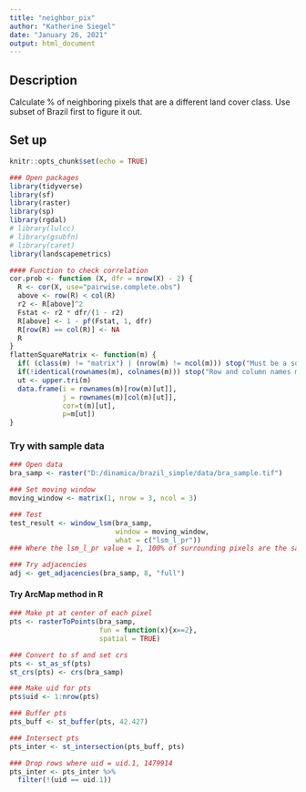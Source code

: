 ```yaml
---
title: "neighbor_pix"
author: "Katherine Siegel"
date: "January 26, 2021"
output: html_document
---
```


## Description
Calculate % of neighboring pixels that are a different land cover class. Use subset of Brazil first to figure it out.

## Set up
```r
knitr::opts_chunk$set(echo = TRUE)

### Open packages
library(tidyverse)
library(sf)
library(raster)
library(sp)
library(rgdal)
# library(lulcc)
# library(gsubfn)
# library(caret)
library(landscapemetrics)

#### Function to check correlation
cor.prob <- function (X, dfr = nrow(X) - 2) {
  R <- cor(X, use="pairwise.complete.obs")
  above <- row(R) < col(R)
  r2 <- R[above]^2
  Fstat <- r2 * dfr/(1 - r2)
  R[above] <- 1 - pf(Fstat, 1, dfr)
  R[row(R) == col(R)] <- NA
  R
}
flattenSquareMatrix <- function(m) {
  if( (class(m) != "matrix") | (nrow(m) != ncol(m))) stop("Must be a square matrix.") 
  if(!identical(rownames(m), colnames(m))) stop("Row and column names must be equal.")
  ut <- upper.tri(m)
  data.frame(i = rownames(m)[row(m)[ut]],
             j = rownames(m)[col(m)[ut]],
             cor=t(m)[ut],
             p=m[ut])
}
```

### Try with sample data
```r
### Open data
bra_samp <- raster("D:/dinamica/brazil_simple/data/bra_sample.tif")

### Set moving window
moving_window <- matrix(1, nrow = 3, ncol = 3)

### Test
test_result <- window_lsm(bra_samp,
                          window = moving_window,
                          what = c("lsm_l_pr"))
### Where the lsm_l_pr value = 1, 100% of surrounding pixels are the same as the focal pixel 

### Try adjacencies
adj <- get_adjacencies(bra_samp, 8, "full")
```

#### Try ArcMap method in R
```r
### Make pt at center of each pixel
pts <- rasterToPoints(bra_samp,
                      fun = function(x){x==2},
                      spatial = TRUE)

### Convert to sf and set crs
pts <- st_as_sf(pts)
st_crs(pts) <- crs(bra_samp)

### Make uid for pts
pts$uid <- 1:nrow(pts)

### Buffer pts
pts_buff <- st_buffer(pts, 42.427)

### Intersect pts
pts_inter <- st_intersection(pts_buff, pts)

### Drop rows where uid = uid.1, 1479914
pts_inter <- pts_inter %>%
  filter(!(uid == uid.1))
```

